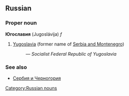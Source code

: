 ==Russian==
[[Category:Russian nouns]]
===Proper noun===
'''Югославия''' (Jugoslávija) ''f''

#[[Yugoslavia]] (former name of [[Serbia and Montenegro]])
#:{{RUchar|[[социалистический|Социалисти́ческая]] [[федеративный|Федерати́вная]] [[республика|Респу́блика]] Югосла́вия}} — ''Socialist Federal Republic of Yugoslavia''

===See also===
*[[Сербия и Черногория]]
